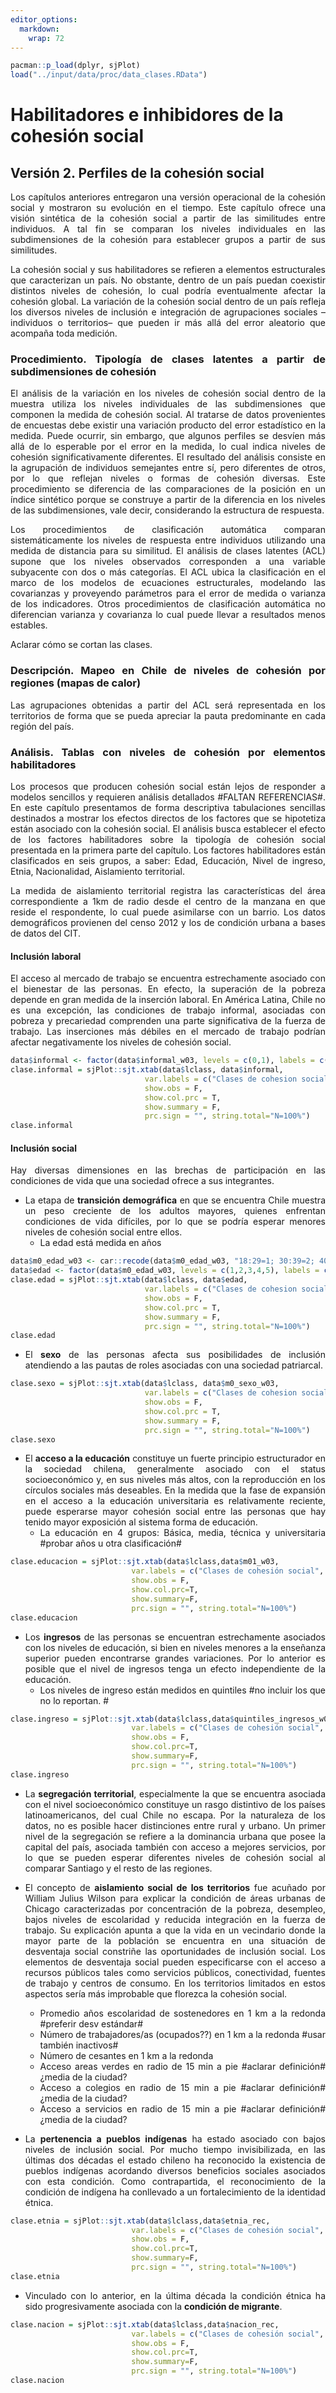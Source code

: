 ```yaml
---
editor_options:
  markdown:
    wrap: 72
---
```


```r
pacman::p_load(dplyr, sjPlot)
load("../input/data/proc/data_clases.RData")
```

# Habilitadores e inhibidores de la cohesión social

<div style="text-align: justify">

## Versión 2. Perfiles de la cohesión social

Los capítulos anteriores entregaron una versión operacional de la cohesión social y mostraron su evolución en el tiempo. Este capítulo ofrece una visión sintética de la cohesión social a partir de las similitudes entre individuos. A tal fin se comparan los niveles individuales en las subdimensiones de la cohesión para establecer grupos a partir de sus similitudes.  

La cohesión social y sus habilitadores se refieren a elementos estructurales que caracterizan un país. No obstante, dentro de un país puedan coexistir distintos niveles de cohesión, lo cual podría eventualmente afectar la cohesión global. La variación de la cohesión social dentro de un país refleja los diversos niveles de inclusión e integración de agrupaciones sociales &#x2013;individuos o territorios&#x2013; que pueden ir más allá del error aleatorio que acompaña toda medición.   


### Procedimiento. Tipología de clases latentes a partir de subdimensiones de cohesión

El análisis de la variación en los niveles de cohesión social dentro de la muestra utiliza los niveles individuales de las subdimensiones que componen la medida de cohesión social. Al tratarse de datos provenientes de encuestas debe existir una variación producto del error estadístico en la medida. Puede ocurrir, sin embargo, que algunos perfiles se desvíen más allá de lo esperable por el error en la medida, lo cual indica niveles de cohesión significativamente diferentes. El resultado del análisis consiste en la agrupación de individuos semejantes entre sí, pero diferentes de otros, por lo que reflejan niveles o formas de cohesión diversas. Este procedimiento se diferencia de las comparaciones de la posición en un índice sintético porque se construye a partir de la diferencia en los niveles de las subdimensiones, vale decir, considerando la estructura de respuesta. 

Los procedimientos de clasificación automática comparan sistemáticamente los niveles de respuesta entre individuos utilizando una medida de distancia para su similitud. El análisis de clases latentes (ACL) supone que los niveles observados corresponden a una variable subyacente con dos o más categorías. El ACL ubica la clasificación en el marco de los modelos de ecuaciones estructurales, modelando las covarianzas y proveyendo parámetros para el error de medida o varianza de los indicadores. Otros procedimientos de clasificación automática no diferencian varianza y covarianza lo cual puede llevar a resultados menos estables.   

Aclarar cómo se cortan las clases. 


### Descripción. Mapeo en Chile de niveles de cohesión por regiones (mapas de calor)

Las agrupaciones obtenidas a partir del ACL será representada en los territorios de forma que se pueda apreciar la pauta predominante en cada región del país.  


### Análisis. Tablas con niveles de cohesión por elementos habilitadores

Los procesos que producen cohesión social están lejos de responder a modelos sencillos y requieren análisis detallados #FALTAN REFERENCIAS#. En este capítulo presentamos de forma descriptiva tabulaciones sencillas destinados a mostrar los efectos directos de los factores que se hipotetiza están asociado con la cohesión social. El análisis busca establecer el efecto de los factores habilitadores sobre la tipología de cohesión social presentada en la primera parte del capítulo. Los factores habilitadores están clasificados en seis grupos, a saber: Edad, Educación, Nivel de ingreso, Etnia, Nacionalidad, Aislamiento territorial.

La medida de aislamiento territorial registra las características del área correspondiente a 1km de radio desde el centro de la manzana en que reside el respondente, lo cual puede asimilarse con un barrio. Los datos demográficos provienen del censo 2012 y los de condición urbana a bases de datos del CIT. 


#### Inclusión laboral

El acceso al mercado de trabajo se encuentra estrechamente asociado con el bienestar de las personas. En efecto, la superación de la pobreza depende en gran medida de la inserción laboral. En América Latina, Chile no es una excepción, las condiciones de trabajo informal, asociadas con pobreza y precariedad comprenden una parte significativa de la fuerza de trabajo. Las inserciones más débiles en el mercado de trabajo podrían afectar negativamente los niveles de cohesión social.



```r
data$informal <- factor(data$informal_w03, levels = c(0,1), labels = c("Formal", "Informal"))
clase.informal = sjPlot::sjt.xtab(data$lclass, data$informal,
                              var.labels = c("Clases de cohesion social", "Tipo de empleo"),
                              show.obs = F,
                              show.col.prc = T,
                              show.summary = F,
                              prc.sign = "", string.total="N=100%")
clase.informal
```


#### Inclusión social

Hay diversas dimensiones en las brechas de participación en las condiciones de vida que una sociedad ofrece a sus integrantes.

-   La etapa de **transición demográfica** en que se encuentra Chile muestra un peso creciente de los adultos mayores, quienes enfrentan condiciones de vida difíciles, por lo que se podría esperar menores niveles de cohesión social entre ellos.
    -   La edad está medida en años

```r
data$m0_edad_w03 <- car::recode(data$m0_edad_w03, "18:29=1; 30:39=2; 40:49=3; 50:59=4; 60:83=5")
data$edad <- factor(data$m0_edad_w03, levels = c(1,2,3,4,5), labels = c("Entre 18 y 29", "Entre 30 y 39", "Entre 40:49", "Entre 50:59", "Mas de 60"))
clase.edad = sjPlot::sjt.xtab(data$lclass, data$edad,
                              var.labels = c("Clases de cohesion social", "Edad en tramos"),
                              show.obs = F,
                              show.col.prc = T,
                              show.summary = F,
                              prc.sign = "", string.total="N=100%")
clase.edad
```
-   El **sexo** de las personas afecta sus posibilidades de inclusión atendiendo a las pautas de roles asociadas con una sociedad patriarcal.

```r
clase.sexo = sjPlot::sjt.xtab(data$lclass, data$m0_sexo_w03,
                              var.labels = c("Clases de cohesion social", "Sexo"),
                              show.obs = F,
                              show.col.prc = T,
                              show.summary = F,
                              prc.sign = "", string.total="N=100%")
clase.sexo
```


-   El **acceso a la educación** constituye un fuerte principio estructurador en la sociedad chilena, generalmente asociado con el status socioeconómico y, en sus niveles más altos, con la reproducción en los círculos sociales más deseables. En la medida que la fase de expansión en el acceso a la educación universitaria es relativamente reciente, puede esperarse mayor cohesión social entre las personas que hay tenido mayor exposición al sistema forma de educación.
    -   La educación en 4 grupos: Básica, media, técnica y universitaria #probar años u otra clasificación#

```r
clase.educacion = sjPlot::sjt.xtab(data$lclass,data$m01_w03,
                           var.labels = c("Clases de cohesión social", "Nivel educacional"),
                           show.obs = F,
                           show.col.prc=T,
                           show.summary=F,
                           prc.sign = "", string.total="N=100%")
clase.educacion
```

-   Los **ingresos** de las personas se encuentran estrechamente asociados con los niveles de educación, si bien en niveles menores a la enseñanza superior pueden encontrarse grandes variaciones. Por lo anterior es posible que el nivel de ingresos tenga un efecto independiente de la educación.
    -   Los niveles de ingreso están medidos en quintiles #no incluir los que no lo reportan. #

```r
clase.ingreso = sjPlot::sjt.xtab(data$lclass,data$quintiles_ingresos_w03,
                           var.labels = c("Clases de cohesión social", "Quintiles de ingresos"),
                           show.obs = F,
                           show.col.prc=T,
                           show.summary=F,
                           prc.sign = "", string.total="N=100%")
clase.ingreso
```

-   La **segregación territorial**, especialmente la que se encuentra asociada con el nivel socioeconómico constituye un rasgo distintivo de los países latinoamericanos, del cual Chile no escapa. Por la naturaleza de los datos, no es posible hacer distinciones entre rural y urbano. Un primer nivel de la segregación se refiere a la dominancia urbana que posee la capital del país, asociada también con acceso a mejores servicios, por lo que se pueden esperar diferentes niveles de cohesión social al comparar Santiago y el resto de las regiones.

-   El concepto de **aislamiento social de los territorios** fue acuñado por William Julius Wilson para explicar la condición de áreas urbanas de Chicago caracterizadas por concentración de la pobreza, desempleo, bajos niveles de escolaridad y reducida integración en la fuerza de trabajo. Su explicación apunta a que la vida en un vecindario donde la mayor parte de la población se encuentra en una situación de desventaja social constriñe las oportunidades de inclusión social. Los elementos de desventaja social pueden especificarse con el acceso a recursos públicos tales como servicios públicos, conectividad, fuentes de trabajo y centros de consumo. En los territorios limitados en estos aspectos sería más improbable que florezca la cohesión social.
    -   Promedio años escolaridad de sostenedores en 1 km a la redonda #preferir desv estándar#
    -   Número de trabajadores/as (ocupados??) en 1 km a la redonda #usar también inactivos#
    -   Número de cesantes en 1 km a la redonda
    -   Acceso areas verdes en radio de 15 min a pie #aclarar definición# ¿media de la ciudad?
    -   Acceso a colegios en radio de 15 min a pie #aclarar definición# ¿media de la ciudad?
    -   Acceso a servicios en radio de 15 min a pie #aclarar definición# ¿media de la ciudad?

-   La **pertenencia a pueblos indígenas** ha estado asociado con bajos niveles de inclusión social. Por mucho tiempo invisibilizada, en las últimas dos décadas el estado chileno ha reconocido la existencia de pueblos indígenas acordando diversos beneficios sociales asociados con esta condición. Como contrapartida, el reconocimiento de la condición de indígena ha conllevado a un fortalecimiento de la identidad étnica.

```r
clase.etnia = sjPlot::sjt.xtab(data$lclass,data$etnia_rec,
                           var.labels = c("Clases de cohesión social", "Etnia"),
                           show.obs = F,
                           show.col.prc=T,
                           show.summary=F,
                           prc.sign = "", string.total="N=100%")
clase.etnia
```

-   Vinculado con lo anterior, en la última década la condición étnica ha sido progresivamente asociada con la **condición de migrante**.

```r
clase.nacion = sjPlot::sjt.xtab(data$lclass,data$nacion_rec,
                           var.labels = c("Clases de cohesión social", "Nacion"),
                           show.obs = F,
                           show.col.prc=T,
                           show.summary=F,
                           prc.sign = "", string.total="N=100%")
clase.nacion
```